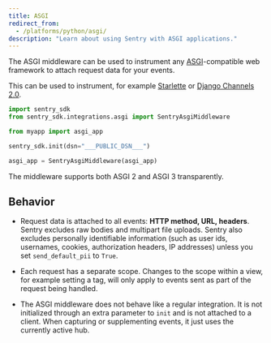 ```yaml
---
title: ASGI
redirect_from:
  - /platforms/python/asgi/
description: "Learn about using Sentry with ASGI applications."
---
```


The ASGI middleware can be used to instrument any [ASGI](https://asgi.readthedocs.io/en/latest/)-compatible web framework to attach request data for your events.

This can be used to instrument, for example [Starlette](https://www.starlette.io/middleware/) or [Django Channels 2.0](https://channels.readthedocs.io/en/latest/).

```python
import sentry_sdk
from sentry_sdk.integrations.asgi import SentryAsgiMiddleware

from myapp import asgi_app

sentry_sdk.init(dsn="___PUBLIC_DSN___")

asgi_app = SentryAsgiMiddleware(asgi_app)
```

The middleware supports both ASGI 2 and ASGI 3 transparently.

## Behavior

- Request data is attached to all events: **HTTP method, URL, headers**. Sentry excludes raw bodies and multipart file uploads. Sentry also excludes personally identifiable information (such as user ids, usernames, cookies, authorization headers, IP addresses) unless you set `send_default_pii` to `True`.

- Each request has a separate scope. Changes to the scope within a view, for example setting a tag, will only apply to events sent as part of the request being handled.

- The ASGI middleware does not behave like a regular integration. It is not initialized through an extra parameter to `init` and is not attached to a client. When capturing or supplementing events, it just uses the currently active hub.
